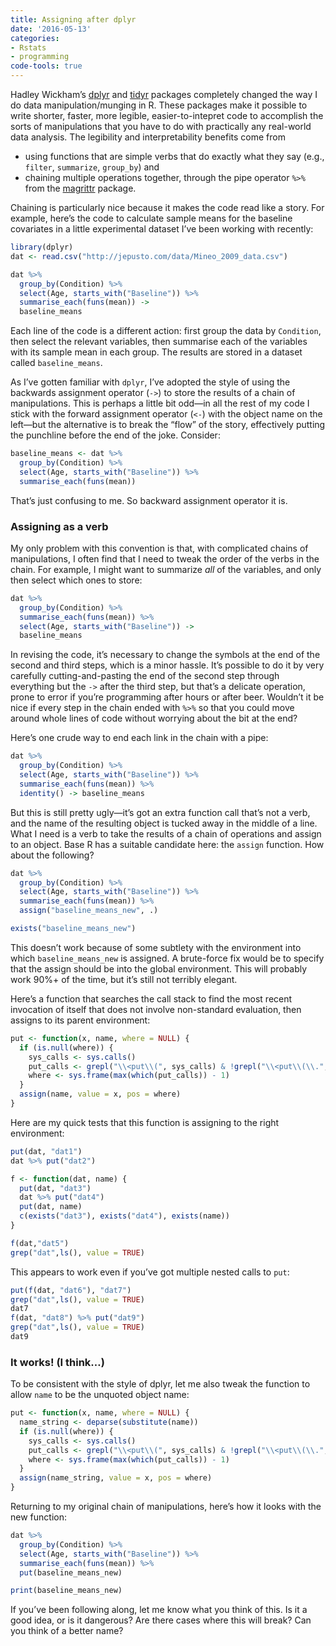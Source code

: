 ```yaml
---
title: Assigning after dplyr
date: '2016-05-13'
categories:
- Rstats
- programming
code-tools: true
---
```


Hadley Wickham's [dplyr](https://github.com/hadley/dplyr) and [tidyr](https://github.com/hadley/tidyr) packages completely changed the way I do data manipulation/munging in R. These packages make it possible to write shorter, faster, more legible, easier-to-intepret code to accomplish the sorts of manipulations that you have to do with practically any real-world data analysis. The legibility and interpretability benefits come from

* using functions that are simple verbs that do exactly what they say (e.g., `filter`, `summarize`, `group_by`) and
* chaining multiple operations together, through the pipe operator `%>%` from the [magrittr](https://cran.r-project.org/web/packages/magrittr/vignettes/magrittr.html) package. 

Chaining is particularly nice because it makes the code read like a story. For example, here's the code to calculate sample means for the baseline covariates in a little experimental dataset I've been working with recently:

```r
library(dplyr)
dat <- read.csv("http://jepusto.com/data/Mineo_2009_data.csv")

dat %>%
  group_by(Condition) %>%
  select(Age, starts_with("Baseline")) %>%
  summarise_each(funs(mean)) ->
  baseline_means
```

Each line of the code is a different action: first group the data by `Condition`, then select the relevant variables, then summarise each of the variables with its sample mean in each group. The results are stored in a dataset called `baseline_means`.

As I've gotten familiar with `dplyr`, I've adopted the style of using the backwards assignment operator (`->`) to store the results of a chain of manipulations. This is perhaps a little bit odd---in all the rest of my code I stick with the forward assignment operator (`<-`) with the object name on the left---but the alternative is to break the "flow" of the story, effectively putting the punchline before the end of the joke. Consider: 

```r
baseline_means <- dat %>%
  group_by(Condition) %>%
  select(Age, starts_with("Baseline")) %>%
  summarise_each(funs(mean))
```

That's just confusing to me. So backward assignment operator it is. 

### Assigning as a verb

My only problem with this convention is that, with complicated chains of manipulations, I often find that I need to tweak the order of the verbs in the chain. For example, I might want to summarize _all_ of the variables, and only then select which ones to store: 

```r
dat %>%
  group_by(Condition) %>%
  summarise_each(funs(mean)) %>%
  select(Age, starts_with("Baseline")) ->
  baseline_means
```

In revising the code, it's necessary to change the symbols at the end of the second and third steps, which is a minor hassle. It's possible to do it by very carefully cutting-and-pasting the end of the second step through everything but the `->` after the third step, but that's a delicate operation, prone to error if you're programming after hours or after beer. Wouldn't it be nice if every step in the chain ended with `%>%` so that you could move around whole lines of code without worrying about the bit at the end?

Here's one crude way to end each link in the chain with a pipe:

```r
dat %>%
  group_by(Condition) %>%
  select(Age, starts_with("Baseline")) %>%
  summarise_each(funs(mean)) %>%
  identity() -> baseline_means
```

But this is still pretty ugly---it's got an extra function call that's not a verb, and the name of the resulting object is tucked away in the middle of a line. What I need is a verb to take the results of a chain of operations and assign to an object. Base R has a suitable candidate here: the `assign` function. How about the following? 

```r

dat %>%
  group_by(Condition) %>%
  select(Age, starts_with("Baseline")) %>%
  summarise_each(funs(mean)) %>%
  assign("baseline_means_new", .)

exists("baseline_means_new")
```

This doesn't work because of some subtlety with the environment into which `baseline_means_new` is assigned. A brute-force fix would be to specify that the assign should be into the global environment. This will probably work 90%+ of the time, but it's still not terribly elegant. 

Here's a function that searches the call stack to find the most recent invocation of itself that does not involve non-standard evaluation, then assigns to its parent environment:

```r
put <- function(x, name, where = NULL) {
  if (is.null(where)) {
    sys_calls <- sys.calls()
    put_calls <- grepl("\\<put\\(", sys_calls) & !grepl("\\<put\\(\\.",sys_calls)
    where <- sys.frame(max(which(put_calls)) - 1)
  }
  assign(name, value = x, pos = where)
}

```

Here are my quick tests that this function is assigning to the right environment:

```r
put(dat, "dat1")
dat %>% put("dat2")

f <- function(dat, name) {
  put(dat, "dat3")
  dat %>% put("dat4")
  put(dat, name)
  c(exists("dat3"), exists("dat4"), exists(name))
}

f(dat,"dat5")
grep("dat",ls(), value = TRUE)
```

This appears to work even if you've got multiple nested calls to `put`:

```r
put(f(dat, "dat6"), "dat7")
grep("dat",ls(), value = TRUE)
dat7
f(dat, "dat8") %>% put("dat9")
grep("dat",ls(), value = TRUE)
dat9
```

### It works! (I think...)

To be consistent with the style of dplyr, let me also tweak the function to allow `name` to be the unquoted object name: 

```r
put <- function(x, name, where = NULL) {
  name_string <- deparse(substitute(name))
  if (is.null(where)) {
    sys_calls <- sys.calls()
    put_calls <- grepl("\\<put\\(", sys_calls) & !grepl("\\<put\\(\\.",sys_calls)
    where <- sys.frame(max(which(put_calls)) - 1)
  }
  assign(name_string, value = x, pos = where)
}
```

Returning to my original chain of manipulations, here's how it looks with the new function:

```r
dat %>%
  group_by(Condition) %>%
  select(Age, starts_with("Baseline")) %>%
  summarise_each(funs(mean)) %>%
  put(baseline_means_new)

print(baseline_means_new)
```

If you've been following along, let me know what you think of this. Is it a good idea, or is it dangerous? Are there cases where this will break? Can you think of a better name?
